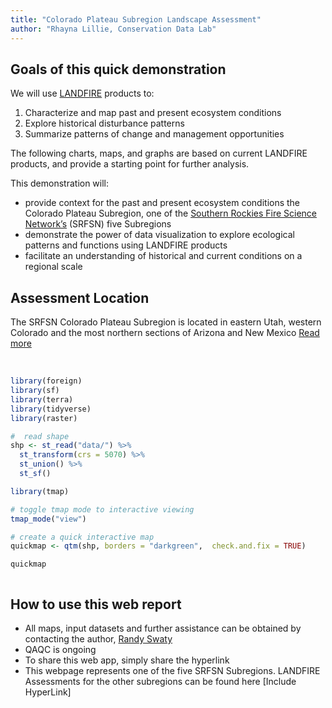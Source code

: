 ---
title: "Colorado Plateau Subregion Landscape Assessment"
author: "Rhayna Lillie, Conservation Data Lab"
---

## Goals of this quick demonstration

We will use [LANDFIRE](https://landfire.gov/){target="blank"} products to:

1. Characterize and map past and present ecosystem conditions
2. Explore historical disturbance patterns
3. Summarize patterns of change and management opportunities


The following charts, maps, and graphs are based on current LANDFIRE products, and provide a starting point for further analysis.

This demonstration will:

* provide context for the past and present ecosystem conditions the Colorado Plateau Subregion, one of the [Southern Rockies Fire Science Network's](https://www.southernrockiesfirescience.org/){target="blank"} (SRFSN) five Subregions
* demonstrate the power of data visualization to explore ecological patterns and functions using LANDFIRE products
* facilitate an understanding of historical and current conditions on a regional scale

## Assessment Location

The SRFSN Colorado Plateau Subregion is located in eastern Utah, western Colorado and the most northern sections of Arizona and New Mexico [Read more](https://www.southernrockiesfirescience.org/canyonlands-desert-montane/){target="blank"} 


<br>

```{r libraries, message=FALSE, warning=FALSE, include=FALSE}

library(foreign)
library(sf)
library(terra)
library(tidyverse)
library(raster)


```


```{r read shapefile, message=FALSE, warning=FALSE, include=FALSE}
#  read shape
shp <- st_read("data/") %>% 
  st_transform(crs = 5070) %>%
  st_union() %>%
  st_sf()
```

```{r locator map, message=FALSE, warning=FALSE, echo=FALSE}
library(tmap)

# toggle tmap mode to interactive viewing
tmap_mode("view")

# create a quick interactive map
quickmap <- qtm(shp, borders = "darkgreen",  check.and.fix = TRUE)

quickmap



```

## How to use this web report

* All maps, input datasets and further assistance can be obtained by contacting the author, [Randy Swaty](mailto:rswaty@tnc.org){target="blank"}
* QAQC is ongoing
* To share this web app, simply share the hyperlink
* This webpage represents one of the five SRFSN Subregions. LANDFIRE Assessments for the other subregions can be found here [Include HyperLink]



